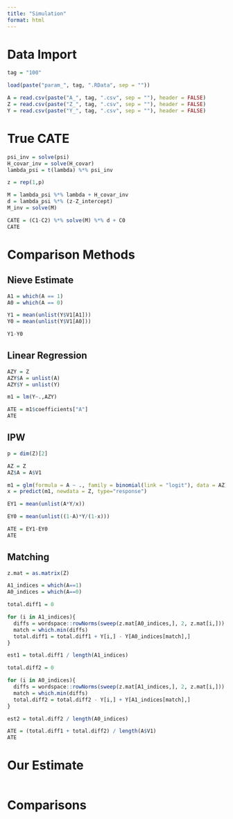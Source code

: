 ```yaml
---
title: "Simulation"
format: html
---
```


# Data Import
```r
tag = "100"

load(paste("param_", tag, ".RData", sep = ""))

A = read.csv(paste("A_", tag, ".csv", sep = ""), header = FALSE)
Z = read.csv(paste("Z_", tag, ".csv", sep = ""), header = FALSE)
Y = read.csv(paste("Y_", tag, ".csv", sep = ""), header = FALSE)
```

# True CATE
```r
psi_inv = solve(psi)
H_covar_inv = solve(H_covar)
lambda_psi = t(lambda) %*% psi_inv

z = rep(1,p)

M = lambda_psi %*% lambda + H_covar_inv
d = lambda_psi %*% (z-Z_intercept)
M_inv = solve(M)

CATE = (C1-C2) %*% solve(M) %*% d + C0
CATE
```


# Comparison Methods

## Nieve Estimate
```r
A1 = which(A == 1)
A0 = which(A == 0)

Y1 = mean(unlist(Y$V1[A1]))
Y0 = mean(unlist(Y$V1[A0]))

Y1-Y0
```


## Linear Regression
```r
AZY = Z
AZY$A = unlist(A)
AZY$Y = unlist(Y)

m1 = lm(Y~.,AZY)

ATE = m1$coefficients["A"]
ATE
```

## IPW
```r
p = dim(Z)[2]

AZ = Z
AZ$A = A$V1

m1 = glm(formula = A ~ ., family = binomial(link = "logit"), data = AZ)
x = predict(m1, newdata = Z, type="response")

EY1 = mean(unlist(A*Y/x))

EY0 = mean(unlist((1-A)*Y/(1-x)))

ATE = EY1-EY0
ATE
```

## Matching
```r
z.mat = as.matrix(Z)

A1_indices = which(A==1)
A0_indices = which(A==0)

total.diff1 = 0

for (i in A1_indices){
  diffs = wordspace::rowNorms(sweep(z.mat[A0_indices,], 2, z.mat[i,]))
  match = which.min(diffs)
  total.diff1 = total.diff1 + Y[i,] - Y[A0_indices[match],]
}

est1 = total.diff1 / length(A1_indices)

total.diff2 = 0

for (i in A0_indices){
  diffs = wordspace::rowNorms(sweep(z.mat[A1_indices,], 2, z.mat[i,]))
  match = which.min(diffs)
  total.diff2 = total.diff2 - Y[i,] + Y[A1_indices[match],]
}

est2 = total.diff2 / length(A0_indices)

ATE = (total.diff1 + total.diff2) / length(A$V1)
ATE
```

# Our Estimate
```r

```

# Comparisons

